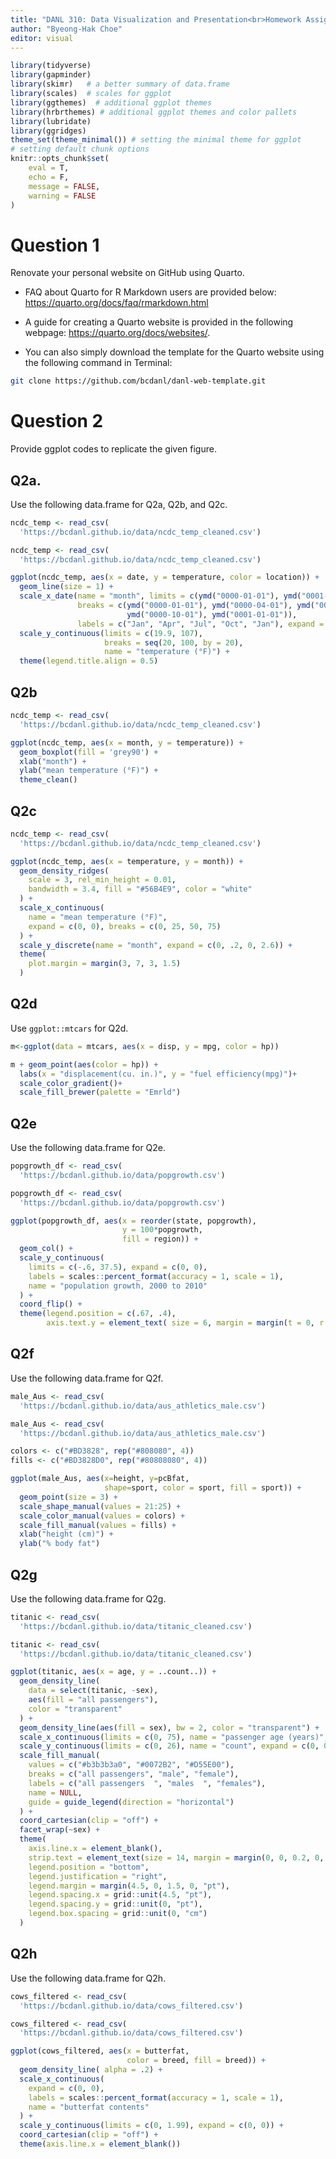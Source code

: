 ```yaml
---
title: "DANL 310: Data Visualization and Presentation<br>Homework Assignment 1"
author: "Byeong-Hak Choe"
editor: visual
---
```


```r
library(tidyverse)
library(gapminder)
library(skimr)   # a better summary of data.frame
library(scales)  # scales for ggplot
library(ggthemes)  # additional ggplot themes
library(hrbrthemes) # additional ggplot themes and color pallets
library(lubridate)
library(ggridges)
theme_set(theme_minimal()) # setting the minimal theme for ggplot
# setting default chunk options
knitr::opts_chunk$set(
	eval = T,
	echo = F,
	message = FALSE,
	warning = FALSE
)
```

# Question 1

Renovate your personal website on GitHub using Quarto.

  - FAQ about Quarto for R Markdown users are provided below: <https://quarto.org/docs/faq/rmarkdown.html>

  - A guide for creating a Quarto website is provided in the following webpage: <https://quarto.org/docs/websites/>.

  - You can also simply download the template for the Quarto website using the following command in Terminal:

```bash
git clone https://github.com/bcdanl/danl-web-template.git
```

# Question 2

Provide ggplot codes to replicate the given figure.


## Q2a.
Use the following data.frame for Q2a, Q2b, and Q2c.
```r
ncdc_temp <- read_csv(
  'https://bcdanl.github.io/data/ncdc_temp_cleaned.csv')
```

```r
ncdc_temp <- read_csv(
  'https://bcdanl.github.io/data/ncdc_temp_cleaned.csv')

ggplot(ncdc_temp, aes(x = date, y = temperature, color = location)) +
  geom_line(size = 1) +
  scale_x_date(name = "month", limits = c(ymd("0000-01-01"), ymd("0001-01-04")),
               breaks = c(ymd("0000-01-01"), ymd("0000-04-01"), ymd("0000-07-01"),
                          ymd("0000-10-01"), ymd("0001-01-01")),
               labels = c("Jan", "Apr", "Jul", "Oct", "Jan"), expand = c(1/366, 0)) + 
  scale_y_continuous(limits = c(19.9, 107),
                     breaks = seq(20, 100, by = 20),
                     name = "temperature (°F)") +
  theme(legend.title.align = 0.5)
```

## Q2b

```r
ncdc_temp <- read_csv(
  'https://bcdanl.github.io/data/ncdc_temp_cleaned.csv')

ggplot(ncdc_temp, aes(x = month, y = temperature)) +
  geom_boxplot(fill = 'grey90') + 
  xlab("month") + 
  ylab("mean temperature (°F)") +
  theme_clean()
```




## Q2c

```r
ncdc_temp <- read_csv(
  'https://bcdanl.github.io/data/ncdc_temp_cleaned.csv')

ggplot(ncdc_temp, aes(x = temperature, y = month)) +
  geom_density_ridges(
    scale = 3, rel_min_height = 0.01,
    bandwidth = 3.4, fill = "#56B4E9", color = "white"
  ) +
  scale_x_continuous(
    name = "mean temperature (°F)",
    expand = c(0, 0), breaks = c(0, 25, 50, 75)
  ) +
  scale_y_discrete(name = "month", expand = c(0, .2, 0, 2.6)) +
  theme(
    plot.margin = margin(3, 7, 3, 1.5)
  )
```


## Q2d

Use `ggplot::mtcars` for Q2d.

```r
m<-ggplot(data = mtcars, aes(x = disp, y = mpg, color = hp))

m + geom_point(aes(color = hp)) +
  labs(x = "displacement(cu. in.)", y = "fuel efficiency(mpg)")+
  scale_color_gradient()+
  scale_fill_brewer(palette = "Emrld")
```


## Q2e

Use the following data.frame for Q2e.
```r
popgrowth_df <- read_csv(
  'https://bcdanl.github.io/data/popgrowth.csv')
```


```r
popgrowth_df <- read_csv(
  'https://bcdanl.github.io/data/popgrowth.csv')

ggplot(popgrowth_df, aes(x = reorder(state, popgrowth),
                         y = 100*popgrowth, 
                         fill = region)) + 
  geom_col() + 
  scale_y_continuous(
    limits = c(-.6, 37.5), expand = c(0, 0),
    labels = scales::percent_format(accuracy = 1, scale = 1),
    name = "population growth, 2000 to 2010"
  ) +
  coord_flip() + 
  theme(legend.position = c(.67, .4),
        axis.text.y = element_text( size = 6, margin = margin(t = 0, r = 0, b = 0, l = 0) )) 
```



## Q2f

Use the following data.frame for Q2f.
```r
male_Aus <- read_csv(
  'https://bcdanl.github.io/data/aus_athletics_male.csv')
```


```r
male_Aus <- read_csv(
  'https://bcdanl.github.io/data/aus_athletics_male.csv')

colors <- c("#BD3828", rep("#808080", 4))
fills <- c("#BD3828D0", rep("#80808080", 4))

ggplot(male_Aus, aes(x=height, y=pcBfat, 
                     shape=sport, color = sport, fill = sport)) +
  geom_point(size = 3) +
  scale_shape_manual(values = 21:25) +
  scale_color_manual(values = colors) +
  scale_fill_manual(values = fills) +
  xlab("height (cm)") +
  ylab("% body fat") 
```



## Q2g

Use the following data.frame for Q2g.
```r
titanic <- read_csv(
  'https://bcdanl.github.io/data/titanic_cleaned.csv')
```


```r
titanic <- read_csv(
  'https://bcdanl.github.io/data/titanic_cleaned.csv')

ggplot(titanic, aes(x = age, y = ..count..)) +
  geom_density_line(
    data = select(titanic, -sex), 
    aes(fill = "all passengers"),
    color = "transparent"
  ) + 
  geom_density_line(aes(fill = sex), bw = 2, color = "transparent") +
  scale_x_continuous(limits = c(0, 75), name = "passenger age (years)", expand = c(0, 0)) +
  scale_y_continuous(limits = c(0, 26), name = "count", expand = c(0, 0)) +
  scale_fill_manual(
    values = c("#b3b3b3a0", "#0072B2", "#D55E00"), 
    breaks = c("all passengers", "male", "female"),
    labels = c("all passengers  ", "males  ", "females"),
    name = NULL,
    guide = guide_legend(direction = "horizontal")
  ) +
  coord_cartesian(clip = "off") +
  facet_wrap(~sex) +
  theme(
    axis.line.x = element_blank(),
    strip.text = element_text(size = 14, margin = margin(0, 0, 0.2, 0, "cm")),
    legend.position = "bottom",
    legend.justification = "right",
    legend.margin = margin(4.5, 0, 1.5, 0, "pt"),
    legend.spacing.x = grid::unit(4.5, "pt"),
    legend.spacing.y = grid::unit(0, "pt"),
    legend.box.spacing = grid::unit(0, "cm")
  )
```




## Q2h

Use the following data.frame for Q2h.
```r
cows_filtered <- read_csv(
  'https://bcdanl.github.io/data/cows_filtered.csv')
```


```r
cows_filtered <- read_csv(
  'https://bcdanl.github.io/data/cows_filtered.csv')

ggplot(cows_filtered, aes(x = butterfat, 
                          color = breed, fill = breed)) + 
  geom_density_line( alpha = .2) +
  scale_x_continuous(
    expand = c(0, 0),
    labels = scales::percent_format(accuracy = 1, scale = 1),
    name = "butterfat contents"
  ) +
  scale_y_continuous(limits = c(0, 1.99), expand = c(0, 0)) +
  coord_cartesian(clip = "off") +
  theme(axis.line.x = element_blank())
```

